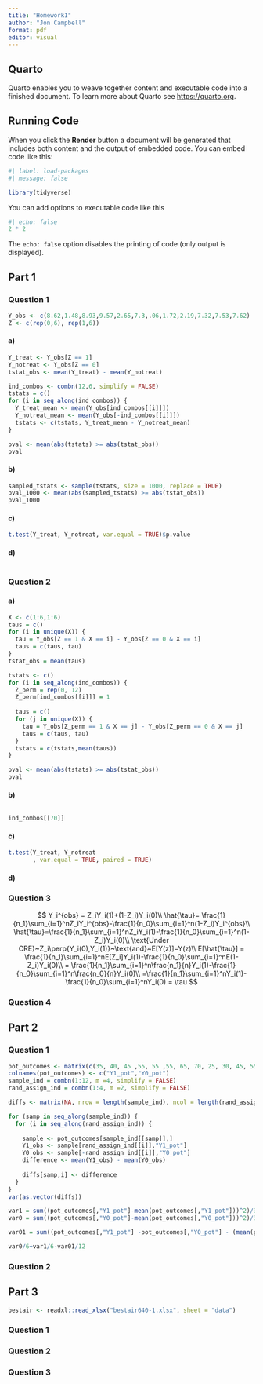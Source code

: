 ---
title: "Homework1"
author: "Jon Campbell"
format: pdf
editor: visual
---

## Quarto

Quarto enables you to weave together content and executable code into a finished document. To learn more about Quarto see <https://quarto.org>.

## Running Code

When you click the **Render** button a document will be generated that includes both content and the output of embedded code. You can embed code like this:

```{r}
#| label: load-packages
#| message: false

library(tidyverse)
```

You can add options to executable code like this

```{r}
#| echo: false
2 * 2
```

The `echo: false` option disables the printing of code (only output is displayed).

## Part 1

### Question 1

```{r}
Y_obs <- c(8.62,1.48,8.93,9.57,2.65,7.3,.06,1.72,2.19,7.32,7.53,7.62)
Z <- c(rep(0,6), rep(1,6))
```

#### a)

```{r}
Y_treat <- Y_obs[Z == 1]
Y_notreat <- Y_obs[Z == 0]
tstat_obs <- mean(Y_treat) - mean(Y_notreat)

ind_combos <- combn(12,6, simplify = FALSE)
tstats = c()
for (i in seq_along(ind_combos)) {
  Y_treat_mean <- mean(Y_obs[ind_combos[[i]]])
  Y_notreat_mean <- mean(Y_obs[-ind_combos[[i]]])
  tstats <- c(tstats, Y_treat_mean - Y_notreat_mean)
}

pval <- mean(abs(tstats) >= abs(tstat_obs))
pval
```

#### b)

```{r}
sampled_tstats <- sample(tstats, size = 1000, replace = TRUE)
pval_1000 <- mean(abs(sampled_tstats) >= abs(tstat_obs))
pval_1000
```

#### c)

```{r}
t.test(Y_treat, Y_notreat, var.equal = TRUE)$p.value
```

#### d)

```{r}

```

### Question 2

#### a)

```{r}
X <- c(1:6,1:6)
taus = c()
for (i in unique(X)) {
  tau = Y_obs[Z == 1 & X == i] - Y_obs[Z == 0 & X == i]
  taus = c(taus, tau)
}
tstat_obs = mean(taus)

tstats <- c()
for (i in seq_along(ind_combos)) {
  Z_perm = rep(0, 12)
  Z_perm[ind_combos[[i]]] = 1
  
  taus = c()
  for (j in unique(X)) {
    tau = Y_obs[Z_perm == 1 & X == j] - Y_obs[Z_perm == 0 & X == j]
    taus = c(taus, tau)
  }
  tstats = c(tstats,mean(taus))
}

pval <- mean(abs(tstats) >= abs(tstat_obs))
pval
```

#### b)

```{r}

```

```{r}
ind_combos[[70]]
```

#### c)

```{r}
t.test(Y_treat, Y_notreat
       , var.equal = TRUE, paired = TRUE)
```

#### d)

### Question 3

$$
Y_i^{obs} = Z_iY_i(1)+(1-Z_i)Y_i(0)\\
\hat{\tau}= \frac{1}{n_1}\sum_{i=1}^nZ_iY_i^{obs}-\frac{1}{n_0}\sum_{i=1}^n(1-Z_i)Y_i^{obs}\\
\hat{\tau}=\frac{1}{n_1}\sum_{i=1}^nZ_iY_i(1)-\frac{1}{n_0}\sum_{i=1}^n(1-Z_i)Y_i(0)\\
\text{Under CRE}~Z_i\perp{Y_i(0),Y_i(1)}~\text{and}~E[Y(z)]=Y(z)\\
E[\hat{\tau}] = \frac{1}{n_1}\sum_{i=1}^nE[Z_i]Y_i(1)-\frac{1}{n_0}\sum_{i=1}^nE(1-Z_i)Y_i(0)\\
= \frac{1}{n_1}\sum_{i=1}^n\frac{n_1}{n}Y_i(1)-\frac{1}{n_0}\sum_{i=1}^n\frac{n_0}{n}Y_i(0)\\
=\frac{1}{n_1}\sum_{i=1}^nY_i(1)-\frac{1}{n_0}\sum_{i=1}^nY_i(0) = \tau
$$

### Question 4

## Part 2

### Question 1

```{r}
pot_outcomes <- matrix(c(35, 40, 45 ,55, 55 ,55, 65, 70, 25, 30, 45, 55, 60, 65, 75, 80, 35, 40, 55, 50, 35, 40, 65, 70), ncol = 2, byrow = TRUE)
colnames(pot_outcomes) <- c("Y1_pot","Y0_pot")
sample_ind = combn(1:12, m =4, simplify = FALSE)
rand_assign_ind = combn(1:4, m =2, simplify = FALSE)
```

```{r}
diffs <- matrix(NA, nrow = length(sample_ind), ncol = length(rand_assign_ind))

for (samp in seq_along(sample_ind)) {
  for (i in seq_along(rand_assign_ind)) {
    
    sample <- pot_outcomes[sample_ind[[samp]],]
    Y1_obs <- sample[rand_assign_ind[[i]],"Y1_pot"]
    Y0_obs <- sample[-rand_assign_ind[[i]],"Y0_pot"]
    difference <- mean(Y1_obs) - mean(Y0_obs)
    
    diffs[samp,i] <- difference
  }
}
var(as.vector(diffs))
```

```{r}
var1 = sum((pot_outcomes[,"Y1_pot"]-mean(pot_outcomes[,"Y1_pot"]))^2)/3
var0 = sum((pot_outcomes[,"Y0_pot"]-mean(pot_outcomes[,"Y0_pot"]))^2)/3

var01 = sum((pot_outcomes[,"Y1_pot"] -pot_outcomes[,"Y0_pot"] - (mean(pot_outcomes[,"Y1_pot"])-mean(pot_outcomes[,"Y0_pot"])))^2)/11

var0/6+var1/6-var01/12
```

### Question 2

## Part 3

```{r}
bestair <- readxl::read_xlsx("bestair640-1.xlsx", sheet = "data")
```

### Question 1

### Question 2

### Question 3
